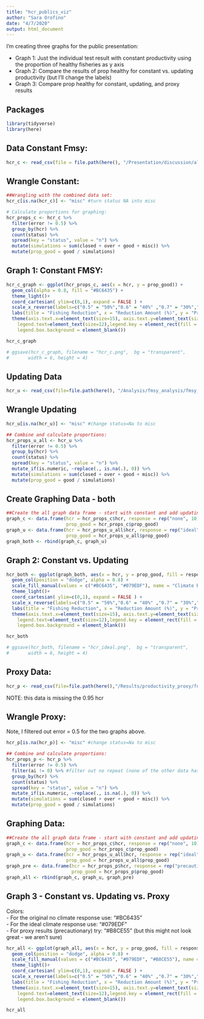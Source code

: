 ```yaml
---
title: "hcr_publics_viz"
author: "Sara Orofino"
date: "4/7/2020"
output: html_document
---
```


I'm creating three graphs for the public presentation:

 - Graph 1: Just the individual test result with constant productivity using the proportion of healthy fisheries as y axis
 - Graph 2: Compare the results of prop healthy for constant vs. updating productivity (but I'll change the labels)  
 - Graph 3: Compare prop healthy for constant, updating, and proxy results  

## Packages

```r
library(tidyverse)
library(here)
```

## Data Constant Fmsy:
```r
hcr_c <- read_csv(file = file.path(here(), "/Presentation/discussion/alldata_combined.csv"))
```


## Wrangle Constant: 
```r
##Wrangling with the combined data set:
hcr_c[is.na(hcr_c)] <- "misc" #turn status NA into misc

# Calculate proportions for graphing:
hcr_props_c <- hcr_c %>% 
  filter(error != 0.5) %>% 
  group_by(hcr) %>%
  count(status) %>% 
  spread(key = "status", value = "n") %>% 
  mutate(simulations = sum(closed + over + good + misc)) %>% 
  mutate(prop_good = good / simulations)
```

## Graph 1: Constant FMSY:
```r
hcr_c_graph <- ggplot(hcr_props_c, aes(x = hcr, y = prop_good)) +
  geom_col(alpha = 0.8, fill = "#BC6435") + 
  theme_light()+
  coord_cartesian( ylim=c(0,1), expand = FALSE ) +
  scale_x_reverse(labels=c("0.5" = "50%","0.6" = "40%" ,"0.7" = "30%","0.8" = "20%","0.9" = "10%","1.0" = "0%")) +
  labs(title = "Fishing Reduction", x = "Reduction Amount (%)", y = "Proportion Healthy")+
  theme(axis.text.x=element_text(size=15), axis.text.y=element_text(size=15), plot.title = element_text(hjust = 0.5, face = "bold", size = 20), axis.title.x = element_text(face = "bold", size = 15), axis.title.y = element_text(face = "bold", size = 15), legend.title.align=0.5, panel.background = element_rect(fill = "transparent",colour = NA), plot.background = element_rect(fill = "transparent",colour = NA), legend.title=element_text(size=15), 
    legend.text=element_text(size=12),legend.key = element_rect(fill = "transparent", colour = "transparent"), legend.background = element_blank(),
    legend.box.background = element_blank()) 

hcr_c_graph

# ggsave(hcr_c_graph, filename = "hcr_c.png",  bg = "transparent",
#       width = 6, height = 4)
```

## Updating Data 

```r
hcr_u <- read_csv(file=file.path(here(), "/Analysis/fmsy_analysis/fmsy_u_all.csv"))
```

## Wrangle Updating
```r
hcr_u[is.na(hcr_u)] <- "misc" #change status=Na to misc

## Combine and calculate proportions:
hcr_props_u_all <- hcr_u %>% 
  filter(error != 0.5) %>% 
  group_by(hcr) %>%
  count(status) %>% 
  spread(key = "status", value = "n") %>% 
  mutate_if(is.numeric, ~replace(., is.na(.), 0)) %>% 
  mutate(simulations = sum(closed + over + good + misc)) %>% 
  mutate(prop_good = good / simulations)
```

## Create Graphing Data - both

```r

##Create the all graph data frame - start with constant and add updating then merge:
graph_c <- data.frame(hcr = hcr_props_c$hcr, response = rep("none", 10),
                      prop_good = hcr_props_c$prop_good)
graph_u <- data.frame(hcr = hcr_props_u_all$hcr, response = rep("ideal", 10),
                      prop_good = hcr_props_u_all$prop_good)
graph_both <- rbind(graph_c, graph_u)

```


## Graph 2: Constant vs. Updating
```r
hcr_both <- ggplot(graph_both, aes(x = hcr, y = prop_good, fill = response)) +
  geom_col(position = "dodge", alpha = 0.8) + 
  scale_fill_manual(values = c("#BC6435", "#079EDF"), name = "Climate Response", labels = c("None", "Ideal")) +
  theme_light()+
  coord_cartesian( ylim=c(0,1), expand = FALSE ) +
  scale_x_reverse(labels=c("0.5" = "50%","0.6" = "40%" ,"0.7" = "30%","0.8" = "20%","0.9" = "10%","1.0" = "0%")) +
  labs(title = "Fishing Reduction", x = "Reduction Amount (%)", y = "Proportion Healthy")+
  theme(axis.text.x=element_text(size=15), axis.text.y=element_text(size=15), plot.title = element_text(hjust = 0.5, face = "bold", size = 20), axis.title.x = element_text(face = "bold", size = 15), axis.title.y = element_text(face = "bold", size = 15), legend.title.align=0.5, panel.background = element_rect(fill = "transparent",colour = NA), plot.background = element_rect(fill = "transparent",colour = NA), legend.title=element_text(size=15), 
    legend.text=element_text(size=12),legend.key = element_rect(fill = "transparent", colour = "transparent"), legend.background = element_blank(),
    legend.box.background = element_blank()) 

hcr_both

# ggsave(hcr_both, filename = "hcr_ideal.png",  bg = "transparent",
#       width = 6, height = 4)
```


## Proxy Data:
```r
hcr_p <- read_csv(file=file.path(here(),"/Results/productivity_proxy/for_publics/old_model/proxy_old_all_publics.csv"))
```
NOTE: this data is missing the 0.95 hcr  

## Wrangle Proxy:
Note, I filtered out error = 0.5 for the two graphs above. 
```r
hcr_p[is.na(hcr_p)] <- "misc" #change status=Na to misc 

## Combine and calculate proportions:
hcr_props_p <- hcr_p %>% 
  filter(error != 0.5) %>% 
  filter(ai != 0) %>% #filter out no repeat (none of the other data has this ai)
  group_by(hcr) %>%
  count(status) %>% 
  spread(key = "status", value = "n") %>% 
  mutate_if(is.numeric, ~replace(., is.na(.), 0)) %>% 
  mutate(simulations = sum(closed + over + good + misc)) %>% 
  mutate(prop_good = good / simulations)
```


## Graphing Data: 
```r
##Create the all graph data frame - start with constant and add updating then merge:
graph_c <- data.frame(hcr = hcr_props_c$hcr, response = rep("none", 10),
                      prop_good = hcr_props_c$prop_good)
graph_u <- data.frame(hcr = hcr_props_u_all$hcr, response = rep("ideal", 10),
                      prop_good = hcr_props_u_all$prop_good)
graph_pre <- data.frame(hcr = hcr_props_p$hcr, response = rep("precautionary", 9),
                        prop_good = hcr_props_p$prop_good) 
graph_all <- rbind(graph_c, graph_u, graph_pre)
```


## Graph 3 - Constant vs. Updating vs. Proxy  
Colors:  
 - For the original no climate response use: "#BC6435"  
 - For the ideal climate response use:  "#079EDF"   
 - For proxy results (precautionary) try: "#B8CE55" (but this might not look great - we aren't sure) 

```r
hcr_all <- ggplot(graph_all, aes(x = hcr, y = prop_good, fill = response)) +
  geom_col(position = "dodge", alpha = 0.8) + 
  scale_fill_manual(values = c("#BC6435", "#079EDF", "#B8CE55"), name = "Climate Response", labels = c("None", "Ideal", "Precautionary")) +
  theme_light()+
  coord_cartesian( ylim=c(0,1), expand = FALSE ) +
  scale_x_reverse(labels=c("0.5" = "50%","0.6" = "40%" ,"0.7" = "30%","0.8" = "20%","0.9" = "10%","1.0" = "0%")) +
  labs(title = "Fishing Reduction", x = "Reduction Amount (%)", y = "Proportion Healthy")+
  theme(axis.text.x=element_text(size=15), axis.text.y=element_text(size=15), plot.title = element_text(hjust = 0.5, face = "bold", size = 20), axis.title.x = element_text(face = "bold", size = 15), axis.title.y = element_text(face = "bold", size = 15), legend.title.align=0.5, panel.background = element_rect(fill = "transparent",colour = NA), plot.background = element_rect(fill = "transparent",colour = NA), legend.title=element_text(size=15), 
    legend.text=element_text(size=12),legend.key = element_rect(fill = "transparent", colour = "transparent"), legend.background = element_blank(),
    legend.box.background = element_blank()) 

hcr_all
```

